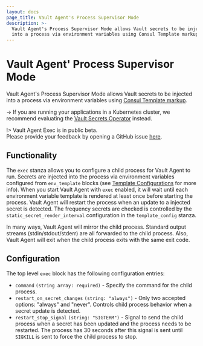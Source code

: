 ```yaml
---
layout: docs
page_title: Vault Agent's Process Supervisor Mode
description: >-
  Vault Agent's Process Supervisor Mode allows Vault secrets to be injected
  into a process via environment variables using Consul Template markup.
---
```


# Vault Agent' Process Supervisor Mode

Vault Agent's  Process Supervisor Mode allows Vault secrets to be injected into
a process via environment variables using
[Consul Template markup][consul-templating-language].

-> If you are running your applications in a Kubernetes cluster, we recommend evaluating the [Vault Secrets Operator](/vault/docs/platform/k8s/vso) instead.

!> Vault Agent Exec is in public beta. <br /> Please provide your feedback by opening a GitHub issue [here](https://github.com/hashicorp/vault/issues).

## Functionality

The `exec` stanza allows you to configure a child process for Vault Agent to run. Secrets are injected into the process
via environment variables configured from `env_template` blocks (see [Template Configurations](template-config) for more info).
When you start Vault Agent with `exec` enabled, it will wait until each environment variable template is rendered at
least once before starting the process.
Vault Agent will restart the process when an update to a injected secret is detected. The frequency secrets are
checked is controlled by the `static_secret_render_interval` configuration in the `template_config` stanza.

In many ways, Vault Agent will mirror the child process. Standard output streams (stdin/stdout/stderr) are all forwarded
to the child process. Also, Vault Agent will exit when the child process exits with the same exit code.

## Configuration

The top level `exec` block has the following configuration entries:

- `command` `(string array: required)` - Specify the command for the child process.
- `restart_on_secret_changes` `(string: "always")` - Only two accepted options: "always" and "never". Controls child
  process behavior when a secret update is detected.
- `restart_stop_signal` `(string: "SIGTERM")` - Signal to send the child process when a secret has been updated and the
  process needs to be restarted. The process has 30 seconds after this signal is sent until `SIGKILL` is sent to force
  the child process to stop.


[consul-templating-language]: https://github.com/hashicorp/consul-template/blob/v0.28.1/docs/templating-language.md
[template-config]: /vault/docs/agent-and-proxy/agent/template#template-configurations
